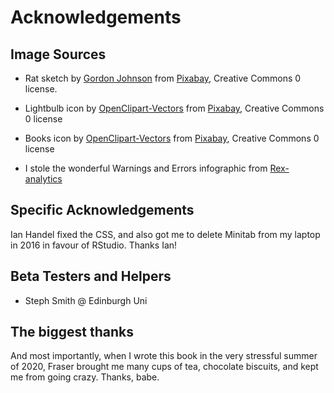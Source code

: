 # Acknowledgements {#acks}

## Image Sources


   * Rat sketch by [Gordon Johnson](https://pixabay.com/users/GDJ-1086657/?utm_source=link-attribution&amp;utm_medium=referral&amp;utm_campaign=image&amp;utm_content=5139264) from [Pixabay](https://pixabay.com/?utm_source=link-attribution&amp;utm_medium=referral&amp;utm_campaign=image&amp;utm_content=5139264), Creative Commons 0 license. 

  * Lightbulb icon by [OpenClipart-Vectors](https://pixabay.com/users/OpenClipart-Vectors-30363/?utm_source=link-attribution&amp;utm_medium=referral&amp;utm_campaign=image&amp;utm_content=2027372) from [Pixabay](https://pixabay.com/?utm_source=link-attribution&amp;utm_medium=referral&amp;utm_campaign=image&amp;utm_content=2027372), Creative Commons 0 license

  * Books icon by [OpenClipart-Vectors](https://pixabay.com/users/OpenClipart-Vectors-30363/?utm_source=link-attribution&amp;utm_medium=referral&amp;utm_campaign=image&amp;utm_content=1294379) from [Pixabay](https://pixabay.com/?utm_source=link-attribution&amp;utm_medium=referral&amp;utm_campaign=image&amp;utm_content=1294379), Creative Commons 0 license

  * I stole the wonderful Warnings and Errors infographic from [Rex-analytics](http://rex-analytics.com/decoding-error-messages-r/)





## Specific Acknowledgements
Ian Handel fixed the CSS, and also got me to delete Minitab from my laptop in 2016 in favour of RStudio. Thanks Ian!


## Beta Testers and Helpers

   * Steph Smith @ Edinburgh Uni
   
   
## The biggest thanks


And most importantly, when I wrote this book in the very stressful summer of 2020, Fraser brought me many cups of tea, chocolate biscuits, and kept me from going crazy. Thanks, babe. 
